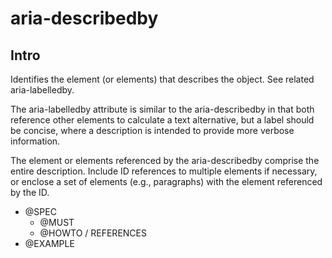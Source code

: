 
<Meta title="Documentation|Accessibilité/aria-describedby" />

# aria-describedby

## Intro

Identifies the element (or elements) that describes the object. See related aria-labelledby.

The aria-labelledby attribute is similar to the aria-describedby in that both reference other elements to calculate a text alternative, but a label should be concise, where a description is intended to provide more verbose information.

The element or elements referenced by the aria-describedby comprise the entire description. Include ID references to multiple elements if necessary, or enclose a set of elements (e.g., paragraphs) with the element referenced by the ID.

- @SPEC
  - @MUST
  - @HOWTO / REFERENCES
- @EXAMPLE
